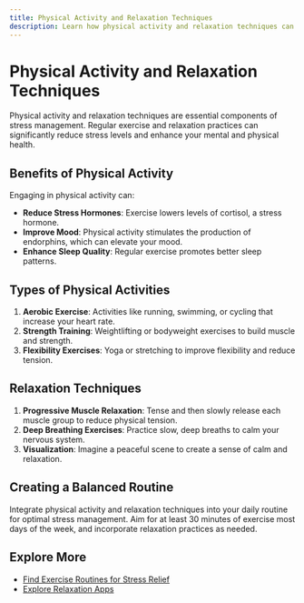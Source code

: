 ```yaml
---
title: Physical Activity and Relaxation Techniques
description: Learn how physical activity and relaxation techniques can help you manage stress and improve your overall well-being.
---
```


# Physical Activity and Relaxation Techniques

Physical activity and relaxation techniques are essential components of stress management. Regular exercise and relaxation practices can significantly reduce stress levels and enhance your mental and physical health.

## Benefits of Physical Activity

Engaging in physical activity can:
- **Reduce Stress Hormones**: Exercise lowers levels of cortisol, a stress hormone.
- **Improve Mood**: Physical activity stimulates the production of endorphins, which can elevate your mood.
- **Enhance Sleep Quality**: Regular exercise promotes better sleep patterns.

## Types of Physical Activities

1. **Aerobic Exercise**: Activities like running, swimming, or cycling that increase your heart rate.
2. **Strength Training**: Weightlifting or bodyweight exercises to build muscle and strength.
3. **Flexibility Exercises**: Yoga or stretching to improve flexibility and reduce tension.

## Relaxation Techniques

1. **Progressive Muscle Relaxation**: Tense and then slowly release each muscle group to reduce physical tension.
2. **Deep Breathing Exercises**: Practice slow, deep breaths to calm your nervous system.
3. **Visualization**: Imagine a peaceful scene to create a sense of calm and relaxation.

## Creating a Balanced Routine

Integrate physical activity and relaxation techniques into your daily routine for optimal stress management. Aim for at least 30 minutes of exercise most days of the week, and incorporate relaxation practices as needed.

## Explore More

- [Find Exercise Routines for Stress Relief](/resources/exercise-routines)
- [Explore Relaxation Apps](/resources/relaxation-apps)
